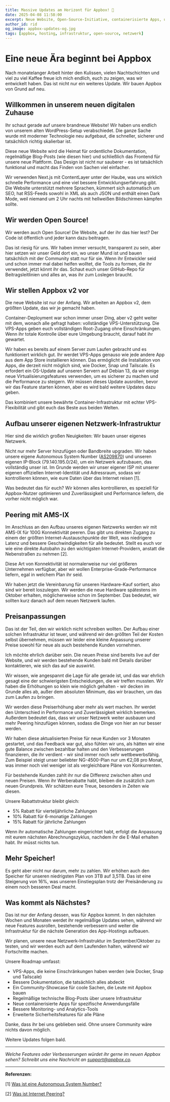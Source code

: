 ```yaml
---
title: Massive Updates am Horizont für Appbox! 🚀
date: 2025-04-08 11:58:00
excerpt: Neue Website, Open-Source-Initiative, containerisierte Apps, unsere eigene Netzwerk-Infrastruktur und weitere aufregende Entwicklungen bei Appbox!
author_id: rid
og_image: appbox-updates-og.jpg
tags: [appbox, hosting, infrastruktur, open-source, netzwerk]
---
```


# Eine neue Ära beginnt bei Appbox

Nach monatelanger Arbeit hinter den Kulissen, vielen Nachtschichten und viel zu viel Kaffee freue ich mich endlich, euch zu zeigen, was wir entwickelt haben. Das ist nicht nur ein weiteres Update. Wir bauen Appbox von Grund auf neu.

## Willkommen in unserem neuen digitalen Zuhause

Ihr schaut gerade auf unsere brandneue Website! Wir haben uns endlich von unserem alten WordPress-Setup verabschiedet. Die ganze Sache wurde mit moderner Technologie neu aufgebaut, die schneller, sicherer und tatsächlich richtig skalierbar ist.

Diese neue Website wird die Heimat für ordentliche Dokumentation, regelmäßige Blog-Posts (wie diesen hier) und schließlich das Frontend für unsere neue Plattform. Das Design ist nicht nur sauberer - es ist tatsächlich funktional und macht das Finden von Sachen viel einfacher.

Wir verwenden Next.js mit ContentLayer unter der Haube, was uns wirklich schnelle Performance und eine viel bessere Entwicklungserfahrung gibt. Die Website unterstützt mehrere Sprachen, kümmert sich automatisch um SEO, hat RSS-Feeds sowohl in XML als auch JSON und enthält einen Dark Mode, weil niemand um 2 Uhr nachts mit hellweißen Bildschirmen kämpfen sollte.

## Wir werden Open Source!

Wir werden auch Open Source! Die Website, auf der ihr das hier lest? Der Code ist öffentlich und jeder kann dazu beitragen.

Das ist riesig für uns. Wir haben immer versucht, transparent zu sein, aber hier setzen wir unser Geld dort ein, wo unser Mund ist und bauen tatsächlich mit der Community statt nur für sie. Wenn ihr Entwickler seid und schon immer mal dabei helfen wolltet, die Tools zu formen, die ihr verwendet, jetzt könnt ihr das. Schaut euch unser GitHub-Repo für Beitragsleitlinien und alles an, was ihr zum Loslegen braucht.

## Wir stellen Appbox v2 vor

Die neue Website ist nur der Anfang. Wir arbeiten an Appbox v2, dem größten Update, das wir je gemacht haben.

Container-Deployment war schon immer unser Ding, aber v2 geht weiter mit dem, wonach alle gefragt haben: vollständige VPS-Unterstützung. Die VPS-Apps geben euch vollständigen Root-Zugang ohne Einschränkungen. Wenn ihr totale Kontrolle über eure Umgebung braucht, darauf habt ihr gewartet.

Wir haben es bereits auf einem Server zum Laufen gebracht und es funktioniert wirklich gut. Ihr werdet VPS-Apps genauso wie jede andere App aus dem App Store installieren können. Das ermöglicht die Installation von Apps, die derzeit nicht möglich sind, wie Docker, Snap und Tailscale. Es erfordert ein OS-Update auf unseren Servern auf Debian 13, da wir einige neue Virtualisierungsfeatures verwenden, um es sicherer zu machen und die Performance zu steigern. Wir müssen dieses Update ausrollen, bevor wir das Feature starten können, aber es wird bald weitere Updates dazu geben.

Das kombiniert unsere bewährte Container-Infrastruktur mit echter VPS-Flexibilität und gibt euch das Beste aus beiden Welten.

## Aufbau unserer eigenen Netzwerk-Infrastruktur

Hier sind die wirklich großen Neuigkeiten: Wir bauen unser eigenes Netzwerk.

Nicht nur mehr Server hinzufügen oder Bandbreite upgraden. Wir haben unsere eigene Autonomous System Number ([AS209870](https://apps.db.ripe.net/db-web-ui/lookup?source=RIPE&type=aut-num&key=AS209870)) und unseren eigenen IP-Block (79.140.195.0/24), um ein Netzwerk aufzubauen, das vollständig unser ist. Im Grunde werden wir unser eigener ISP mit unserer eigenen offiziellen Internet-Identität und Adressraum, sodass wir kontrollieren können, wie eure Daten über das Internet reisen [1].

Was bedeutet das für euch? Wir können alles kontrollieren, es speziell für Appbox-Nutzer optimieren und Zuverlässigkeit und Performance liefern, die vorher nicht möglich war.

## Peering mit AMS-IX

Im Anschluss an den Aufbau unseres eigenen Netzwerks werden wir mit AMS-IX für 100G Konnektivität peeren. Das gibt uns direkten Zugang zu einem der größten Internet-Austauschpunkte der Welt, was niedrigere Latenz und bessere Geschwindigkeiten für alle bedeutet. Stellt es euch vor wie eine direkte Autobahn zu den wichtigsten Internet-Providern, anstatt die Nebenstraßen zu nehmen [2].

Diese Art von Konnektivität ist normalerweise nur viel größeren Unternehmen verfügbar, aber wir wollen Enterprise-Grade-Performance liefern, egal in welchem Plan ihr seid.

Wir haben jetzt die Vereinbarung für unseren Hardware-Kauf sortiert, also sind wir bereit loszulegen. Wir werden die neue Hardware spätestens im Oktober erhalten, möglicherweise schon im September. Das bedeutet, wir sollten kurz danach auf dem neuen Netzwerk laufen.

## Preisanpassungen

Das ist der Teil, den wir wirklich nicht schreiben wollten. Der Aufbau einer solchen Infrastruktur ist teuer, und während wir den größten Teil der Kosten selbst übernehmen, müssen wir leider eine kleine Anpassung unserer Preise sowohl für neue als auch bestehende Kunden vornehmen.

Ich möchte ehrlich darüber sein. Die neuen Preise sind bereits live auf der Website, und wir werden bestehende Kunden bald mit Details darüber kontaktieren, wie sich das auf sie auswirkt.

Wir wissen, wie angespannt die Lage für alle gerade ist, und das war ehrlich gesagt eine der schwierigsten Entscheidungen, die wir treffen mussten. Wir haben die Erhöhungen so klein wie möglich gehalten - wir decken im Grunde alles ab, außer dem absoluten Minimum, das wir brauchen, um das zum Laufen zu bringen.

Wir werden diese Preiserhöhung aber mehr als wert machen. Ihr werdet den Unterschied in Performance und Zuverlässigkeit wirklich bemerken. Außerdem bedeutet das, dass wir unser Netzwerk weiter ausbauen und mehr Peering hinzufügen können, sodass die Dinge von hier an nur besser werden.

Wir haben diese aktualisierten Preise für neue Kunden vor 3 Monaten gestartet, und das Feedback war gut, also fühlen wir uns, als hätten wir eine gute Balance zwischen bezahlbar halten und den Verbesserungen finanzieren, die ihr verdient - wir sind immer noch sehr wettbewerbsfähig. Zum Beispiel steigt unser beliebter NG-4500-Plan nur um €2,08 pro Monat, was immer noch viel weniger ist als vergleichbare Pläne von Konkurrenten.

Für bestehende Kunden zahlt ihr nur die Differenz zwischen alten und neuen Preisen. Wenn ihr Werberabatte habt, bleiben die zusätzlich zum neuen Grundpreis. Wir schätzen eure Treue, besonders in Zeiten wie diesen.

Unsere Rabattstruktur bleibt gleich:
- 5% Rabatt für vierteljährliche Zahlungen
- 10% Rabatt für 6-monatige Zahlungen
- 15% Rabatt für jährliche Zahlungen

Wenn ihr automatische Zahlungen eingerichtet habt, erfolgt die Anpassung mit eurem nächsten Abrechnungszyklus, nachdem ihr die E-Mail erhalten habt. Ihr müsst nichts tun.

## Mehr Speicher!

Es geht aber nicht nur darum, mehr zu zahlen. Wir erhöhen auch den Speicher für unseren niedrigsten Plan von 3TB auf 3,5TB. Das ist eine Steigerung von 16%, was unseren Einstiegsplan trotz der Preisänderung zu einem noch besseren Deal macht.

## Was kommt als Nächstes?

Das ist nur der Anfang dessen, was für Appbox kommt. In den nächsten Wochen und Monaten werdet ihr regelmäßige Updates sehen, während wir neue Features ausrollen, bestehende verbessern und weiter die Infrastruktur für die nächste Generation des App-Hostings aufbauen.

Wir planen, unsere neue Netzwerk-Infrastruktur im September/Oktober zu testen, und wir werden euch auf dem Laufenden halten, während wir Fortschritte machen.

Unsere Roadmap umfasst:
- VPS-Apps, die keine Einschränkungen haben werden (wie Docker, Snap und Tailscale)
- Bessere Dokumentation, die tatsächlich alles abdeckt
- Ein Community-Showcase für coole Sachen, die Leute mit Appbox bauen
- Regelmäßige technische Blog-Posts über unsere Infrastruktur
- Neue containerisierte Apps für spezifische Anwendungsfälle
- Bessere Monitoring- und Analytics-Tools
- Erweiterte Sicherheitsfeatures für alle Pläne

Danke, dass ihr bei uns geblieben seid. Ohne unsere Community wäre nichts davon möglich.

Weitere Updates folgen bald.

---

*Welche Features oder Verbesserungen würdet ihr gerne im neuen Appbox sehen? Schreibt uns eine Nachricht an support@appbox.co.*

---

**Referenzen:**

[1] [Was ist eine Autonomous System Number?](https://en.wikipedia.org/wiki/Autonomous_system_(Internet))

[2] [Was ist Internet Peering?](https://en.wikipedia.org/wiki/Internet_exchange_point) 